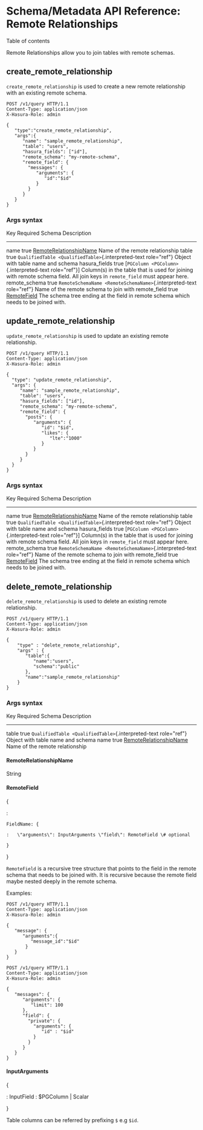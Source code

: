 
Schema/Metadata API Reference: Remote Relationships
===================================================

Table of contents

Remote Relationships allow you to join tables with remote schemas.

create\_remote\_relationship
----------------------------

`create_remote_relationship` is used to create a new remote relationship
with an existing remote schema.

```http
POST /v1/query HTTP/1.1
Content-Type: application/json
X-Hasura-Role: admin

{
   "type":"create_remote_relationship",
   "args":{
      "name": "sample_remote_relationship",
      "table": "users",
      "hasura_fields": ["id"],
      "remote_schema": "my-remote-schema",
      "remote_field": {
        "messages": {
           "arguments": {
              "id":"$id"
           }
        }
      }
   }
}
```

### Args syntax

  Key              Required   Schema                                                                Description
  ---------------- ---------- --------------------------------------------------------------------- -----------------------------------------------------------------------------------------------------------------------------
  name             true       [RemoteRelationshipName](#remoterelationshipname)                     Name of the remote relationship
  table            true       `QualifiedTable <QualifiedTable>`{.interpreted-text role="ref"}       Object with table name and schema
  hasura\_fields   true       \[`PGColumn <PGColumn>`{.interpreted-text role="ref"}\]               Column(s) in the table that is used for joining with remote schema field. All join keys in `remote_field` must appear here.
  remote\_schema   true       `RemoteSchemaName <RemoteSchemaName>`{.interpreted-text role="ref"}   Name of the remote schema to join with
  remote\_field    true       [RemoteField](#remotefield)                                           The schema tree ending at the field in remote schema which needs to be joined with.

update\_remote\_relationship
----------------------------

`update_remote_relationship` is used to update an existing remote
relationship.

```http
POST /v1/query HTTP/1.1
Content-Type: application/json
X-Hasura-Role: admin

{
  "type": "update_remote_relationship",
  "args": {
     "name": "sample_remote_relationship",
     "table": "users",
     "hasura_fields": ["id"],
     "remote_schema": "my-remote-schema",
     "remote_field": {
       "posts": {
          "arguments": {
             "id": "$id",
             "likes": {
                "lte":"1000"
             }
          }
       }
     }
  }
}
```

### Args syntax

  Key              Required   Schema                                                                Description
  ---------------- ---------- --------------------------------------------------------------------- -----------------------------------------------------------------------------------------------------------------------------
  name             true       [RemoteRelationshipName](#remoterelationshipname)                     Name of the remote relationship
  table            true       `QualifiedTable <QualifiedTable>`{.interpreted-text role="ref"}       Object with table name and schema
  hasura\_fields   true       \[`PGColumn <PGColumn>`{.interpreted-text role="ref"}\]               Column(s) in the table that is used for joining with remote schema field. All join keys in `remote_field` must appear here.
  remote\_schema   true       `RemoteSchemaName <RemoteSchemaName>`{.interpreted-text role="ref"}   Name of the remote schema to join with
  remote\_field    true       [RemoteField](#remotefield)                                           The schema tree ending at the field in remote schema which needs to be joined with.

delete\_remote\_relationship
----------------------------

`delete_remote_relationship` is used to delete an existing remote
relationship.

```http
POST /v1/query HTTP/1.1
Content-Type: application/json
X-Hasura-Role: admin

{
    "type" : "delete_remote_relationship",
    "args" : {
       "table":{
          "name":"users",
          "schema":"public"
       },
       "name":"sample_remote_relationship"
    }
}
```

### Args syntax

  Key     Required   Schema                                                            Description
  ------- ---------- ----------------------------------------------------------------- -----------------------------------
  table   true       `QualifiedTable <QualifiedTable>`{.interpreted-text role="ref"}   Object with table name and schema
  name    true       [RemoteRelationshipName](#remoterelationshipname)                 Name of the remote relationship

#### RemoteRelationshipName

String

#### RemoteField


{

:   

    FieldName: {

    :   \"arguments\": InputArguments \"field\": RemoteField \# optional

    }

}

`RemoteField` is a recursive tree structure that points to the field in
the remote schema that needs to be joined with. It is recursive because
the remote field maybe nested deeply in the remote schema.

Examples:

```http
POST /v1/query HTTP/1.1
Content-Type: application/json
X-Hasura-Role: admin

{
   "message": {
      "arguments":{
         "message_id":"$id"
       }
   }
}
```

```http
POST /v1/query HTTP/1.1
Content-Type: application/json
X-Hasura-Role: admin

{
   "messages": {
      "arguments": {
         "limit": 100
      },
      "field": {
        "private": {
          "arguments": {
             "id" : "$id"
          }
        }
      }
   }
}
```

#### InputArguments


{

:   InputField : \$PGColumn \| Scalar

}

Table columns can be referred by prefixing `$` e.g `$id`.
